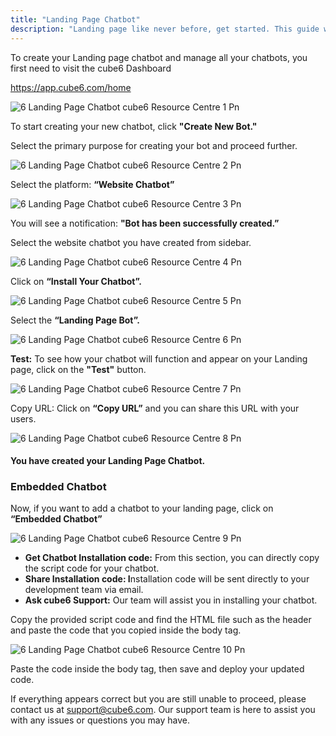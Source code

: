 ```yaml
---
title: "Landing Page Chatbot"
description: "Landing page like never before, get started. This guide will walk you through the steps to create your Landing Page chatbot."
---
```


To create your Landing page chatbot and manage all your chatbots, you first need to visit the cube6 Dashboard

https://app.cube6.com/home

![6 Landing Page Chatbot cube6 Resource Centre 1 Pn](/images/create-newchatbot/6.landing_page_chatbot__cube6_resource_centre-1.png)

To start creating your new chatbot, click **"Create New Bot."**

Select the primary purpose for creating your bot and proceed further.

![6 Landing Page Chatbot cube6 Resource Centre 2 Pn](/images/create-newchatbot/6.landing_page_chatbot__cube6_resource_centre-2.png)

Select the platform: **“Website Chatbot”**

![6 Landing Page Chatbot cube6 Resource Centre 3 Pn](/images/create-newchatbot/6.landing_page_chatbot__cube6_resource_centre-3.png)

You will see a notification: **"Bot has been successfully created.”**

Select the website chatbot you have created from sidebar.

![6 Landing Page Chatbot cube6 Resource Centre 4 Pn](/images/create-newchatbot/6.landing_page_chatbot__cube6_resource_centre-4.png)

Click on **“Install Your Chatbot”.**

![6 Landing Page Chatbot cube6 Resource Centre 5 Pn](/images/create-newchatbot/6.landing_page_chatbot__cube6_resource_centre-5.png)

Select the **“Landing Page Bot”.**

![6 Landing Page Chatbot cube6 Resource Centre 6 Pn](/images/create-newchatbot/6.landing_page_chatbot__cube6_resource_centre-6.png)

**Test:** To see how your chatbot will function and appear on your Landing page, click on the **"Test"** button.

![6 Landing Page Chatbot cube6 Resource Centre 7 Pn](/images/create-newchatbot/6.landing_page_chatbot__cube6_resource_centre-7.png)

Copy URL: Click on **“Copy URL”** and you can share this URL with your users.

![6 Landing Page Chatbot cube6 Resource Centre 8 Pn](/images/create-newchatbot/6.landing_page_chatbot__cube6_resource_centre-8.png)

#### **You have created your Landing Page Chatbot.**

### **Embedded Chatbot**

Now, if you want to add a chatbot to your landing page, click on **“Embedded Chatbot”**

![6 Landing Page Chatbot cube6 Resource Centre 9 Pn](/images/create-newchatbot/6.landing_page_chatbot__cube6_resource_centre-9.png)

- **Get Chatbot Installation code:** From this section, you can directly copy the script code for your chatbot.
- **Share Installation code: I**nstallation code will be sent directly to your development team via email.
- **Ask cube6 Support:** Our team will assist you in installing your chatbot.

Copy the provided script code and find the HTML file such as the header and paste the code that you copied inside the body tag.

![6 Landing Page Chatbot cube6 Resource Centre 10 Pn](/images/create-newchatbot/6.landing_page_chatbot__cube6_resource_centre-10.png)

Paste the code inside the body tag, then save and deploy your updated code.

If everything appears correct but you are still unable to proceed, please contact us at [support@cube6.com](mailto:support@cube6.com). Our support team is here to assist you with any issues or questions you may have.